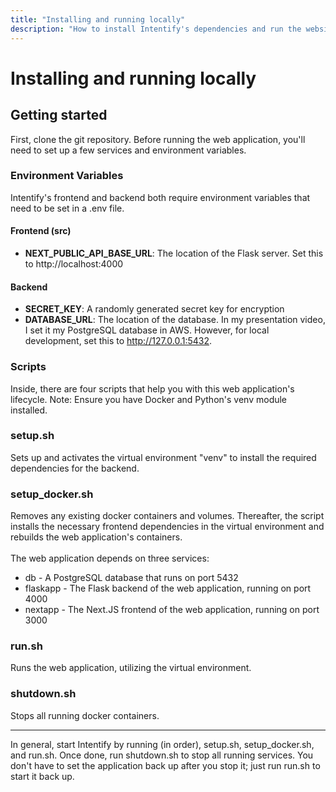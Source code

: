 ```yaml
---
title: "Installing and running locally"
description: "How to install Intentify's dependencies and run the website locally"
---
```

# Installing and running locally

## Getting started

First, clone the git repository. Before running the web application, you'll need to
set up a few services and environment variables.

### Environment Variables
Intentify's frontend and backend both require environment variables that need to be set
in a .env file.

#### Frontend (src)
- **NEXT_PUBLIC_API_BASE_URL**: The location of the Flask server. Set this to http://localhost:4000

#### Backend
- **SECRET_KEY**: A randomly generated secret key for encryption
- **DATABASE_URL**: The location of the database. In my presentation video, I set it my PostgreSQL database in 
AWS. However, for local development, set this to http://127.0.0.1:5432.

### Scripts
Inside, there are four scripts that help you with this web application's lifecycle.
Note: Ensure you have Docker and Python's venv module installed.

### setup.sh
Sets up and activates the virtual environment "venv" to install the required dependencies
for the backend.

### setup_docker.sh
Removes any existing docker containers and volumes. Thereafter, the script installs
the necessary frontend dependencies in the virtual environment and rebuilds the web
application's containers.<br/><br/>
The web application depends on three services:
- db - A PostgreSQL database that runs on port 5432
- flaskapp - The Flask backend of the web application, running on port 4000
- nextapp - The Next.JS frontend of the web application, running on port 3000

### run.sh
Runs the web application, utilizing the virtual environment.

### shutdown.sh
Stops all running docker containers.

---
In general, start Intentify by running (in order), setup.sh, setup_docker.sh, and run.sh.
Once done, run shutdown.sh to stop all running services. You don't have to set
the application back up after you stop it; just run run.sh to start it back up.